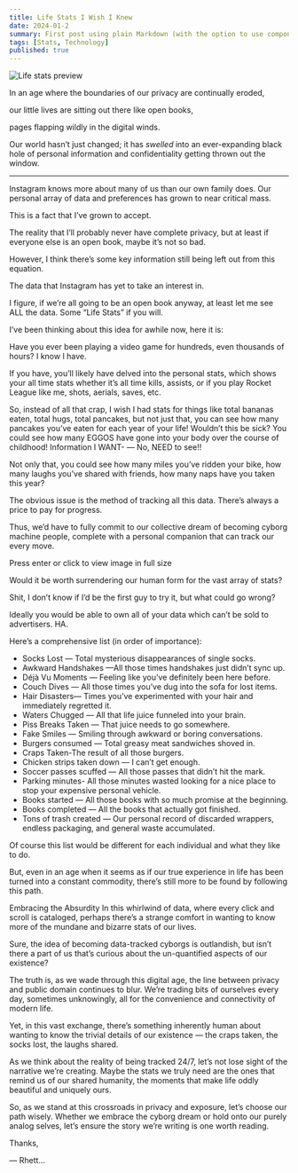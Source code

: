 ```yaml
---
title: Life Stats I Wish I Knew
date: 2024-01-2
summary: First post using plain Markdown (with the option to use components).
tags: [Stats, Technology]
published: true
---
```


![Life stats preview](/post-images/lifestats.png)

In an age where the boundaries of our privacy are continually eroded,

our little lives are sitting out there like open books,

pages flapping wildly in the digital winds.

Our world hasn’t just changed; it has *swelled* into an ever-expanding black hole of personal information and confidentiality getting thrown out the window.

-----------

Instagram knows more about many of us than our own family does. Our personal array of data and preferences has grown to near critical mass.

This is a fact that I’ve grown to accept.

The reality that I’ll probably never have complete privacy, but at least if everyone else is an open book, maybe it’s not so bad.

However, I think there’s some key information still being left out from this equation.

The data that Instagram has yet to take an interest in.

I figure, if we’re all going to be an open book anyway, at least let me see ALL the data. Some “Life Stats” if you will.

I’ve been thinking about this idea for awhile now, here it is:

Have you ever been playing a video game for hundreds, even thousands of hours? I know I have.

If you have, you’ll likely have delved into the personal stats, which shows your all time stats whether it’s all time kills, assists, or if you play Rocket League like me, shots, aerials, saves, etc.

So, instead of all that crap, I wish I had stats for things like total bananas eaten, total hugs, total pancakes, but not just that, you can see how many pancakes you’ve eaten for each year of your life! Wouldn’t this be sick? You could see how many EGGOS have gone into your body over the course of childhood! Information I WANT- — No, NEED to see!!

Not only that, you could see how many miles you’ve ridden your bike, how many laughs you’ve shared with friends, how many naps have you taken this year?

The obvious issue is the method of tracking all this data. There’s always a price to pay for progress.

Thus, we’d have to fully commit to our collective dream of becoming cyborg machine people, complete with a personal companion that can track our every move.

Press enter or click to view image in full size

Would it be worth surrendering our human form for the vast array of stats?

Shit, I don’t know if I’d be the first guy to try it, but what could go wrong?

Ideally you would be able to own all of your data which can’t be sold to advertisers. HA.

Here’s a comprehensive list (in order of importance):

+ Socks Lost — Total mysterious disappearances of single socks.
+ Awkward Handshakes —All those times handshakes just didn’t sync up.
+ Déjà Vu Moments — Feeling like you’ve definitely been here before.
+ Couch Dives — All those times you’ve dug into the sofa for lost items.
+ Hair Disasters— Times you’ve experimented with your hair and immediately regretted it.
+ Waters Chugged — All that life juice funneled into your brain.
+ Piss Breaks Taken — That juice needs to go somewhere.
+ Fake Smiles — Smiling through awkward or boring conversations.
+ Burgers consumed — Total greasy meat sandwiches shoved in.
+ Craps Taken-The result of all those burgers.
+ Chicken strips taken down — I can’t get enough.
+ Soccer passes scuffed — All those passes that didn’t hit the mark.
+ Parking minutes- All those minutes wasted looking for a nice place to stop your expensive personal vehicle.
+ Books started — All those books with so much promise at the beginning.
+ Books completed — All the books that actually got finished.
+ Tons of trash created — Our personal record of discarded wrappers, endless packaging, and general waste accumulated.

Of course this list would be different for each individual and what they like to do.

But, even in an age when it seems as if our true experience in life has been turned into a constant commodity, there’s still more to be found by following this path.

Embracing the Absurdity
In this whirlwind of data, where every click and scroll is cataloged, perhaps there’s a strange comfort in wanting to know more of the mundane and bizarre stats of our lives.

Sure, the idea of becoming data-tracked cyborgs is outlandish, but isn’t there a part of us that’s curious about the un-quantified aspects of our existence?

The truth is, as we wade through this digital age, the line between privacy and public domain continues to blur. We’re trading bits of ourselves every day, sometimes unknowingly, all for the convenience and connectivity of modern life.

Yet, in this vast exchange, there’s something inherently human about wanting to know the trivial details of our existence — the craps taken, the socks lost, the laughs shared.

As we think about the reality of being tracked 24/7, let’s not lose sight of the narrative we’re creating. Maybe the stats we truly need are the ones that remind us of our shared humanity, the moments that make life oddly beautiful and uniquely ours.

So, as we stand at this crossroads in privacy and exposure, let’s choose our path wisely. Whether we embrace the cyborg dream or hold onto our purely analog selves, let’s ensure the story we’re writing is one worth reading.

Thanks,

— Rhett…